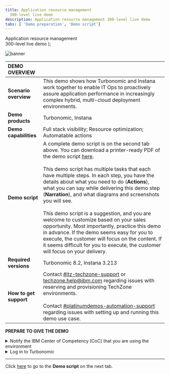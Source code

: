 ```yaml
---
title: Application resource management
  300-level live demo
description: Application resource management 300-level live demo
tabs: [ 'Demo preparation', 'Demo script']
---
```


  <span>
    Application resource management <br/> 300-level live demo
  </span> );

![banner](./images/ARM-GitHub-prep-banner-12-15-21.jpg)
<span id="top"></span>

| DEMO OVERVIEW | |
| :--- | :--- |
| **Scenario overview** | This demo shows how Turbonomic and Instana work together to enable IT Ops to proactively assure application performance in increasingly complex hybrid, multi-cloud deployment environments. |
| **Demo products** | Turbonomic, Instana |
| **Demo capabilities** | Full stack visibility; Resource optimization; Automatable actions |
| **Demo script** | A complete demo script is on the second tab above. You can download a printer-ready PDF of the demo script <a href="./300-Application-Resource-Management.pdf" target="_blank" rel="noreferrer">here</a>. <br/><br/> This demo script has multiple tasks that each have multiple steps. In each step, you have the details about what you need to do (**Actions**), what you can say while delivering this demo step (**Narration**), and what diagrams and screenshots you will see.<br/><br/>This demo script is a suggestion, and you are welcome to customize based on your sales opportunity. Most importantly, practice this demo in advance. If the demo seems easy for you to execute, the customer will focus on the content. If it seems difficult for you to execute, the customer will focus on your delivery. |
| **Required versions** | Turbonomic 8.2, Instana 3.213 |
| **How to get support** | Contact <a href="https://ibm-cloud.slack.com/archives/C0124J683GW" target="_blank" rel="noreferrer">#itz-techzone-support</a> or <a href="mailto:techzone.help@ibm.com">techzone.help@ibm.com</a> regarding issues with reserving and provisioning TechZone environments. <br/><br/> Contact <a href="https://ibm-cloud.slack.com/archives/C0216F39ACU" target="_blank" rel="noreferrer">#platinumdemos-automation-support</a> regarding issues with setting up and running this demo use case. |

**PREPARE TO GIVE THE DEMO**

<details>

<summary>Notify the IBM Center of Competency (CoC) that you are using the environment</summary>
<br/>

This demo uses a CoC-managed cluster. For tracking purposes, it is important to indicate an estimate of the time and date you plan to practice, set up, or deliver this demo. IBMers: Access the <a href="https://cmc.coc-ibm.com/calendar/vader" target="_blank" rel="noreferrer">environment reservations calendar</a> using your W3 login. Select the **estimated** date and times you plan to use the demo environment. For non-IBMers, email the estimated date and times to Jim Conallen (<a href="mailto:jconallen@us.ibm.com">jconallen@us.ibm.com</a>). Please copy <a href="mailto:automationplatinumdemossupport@ibm.com">automationplatinumdemossupport@ibm.com</a>.<br/><br/>

<InlineNotification><strong>NOTE</strong>: These steps are for <strong>tracking purposes only</strong>. Concurrent users are permitted in this environment, therefore scheduling conflicts will not keep you from performing the demo. </InlineNotification>
<br/>

**[Go to top](#top)**

</details>

<details>

<summary>Log in to Turbonomic</summary>
<br/>

1. Navigate to the Turbonomic login page: https://api-turbonomic.apps.vader.coc-ibm.com/

<br/>

2. Log in using the credentials below:<br/><img src="https://raw.githubusercontent.com/ibm-garage-tsa/platinum-demos/master/src/pages/300-watson-aiops-application-resource-management/images/prep-image1.png" width="800" />

<br/>

<InlineNotification><strong>NOTE</strong>: Occasional system maintenance causes the cluster to be unavailable. If you have an issue with the environment, please email Jim Conallen <br/> (<a href="mailto:jconallen@us.ibm.com">jconallen@us.ibm.com</a>) with the details. Please copy <a href="mailto:automationplatinumdemossupport@ibm.com">automationplatinumdemossupport@ibm.com</a> on your message. </InlineNotification>

<br/>

3. You should now be on the Turbonomic home page as shown below, and you should be ready to start the demo. <br/>
<img src="https://raw.githubusercontent.com/ibm-garage-tsa/platinum-demos/master/src/pages/300-watson-aiops-application-resource-management/images/Turbo-Home-Page.jpg" width="800" />

<br/>

**[Go to top](#top)**

</details>

***

Click [here](/300-watson-aiops-application-resource-management/demo-script) to go to the **Demo script** on the next tab.
